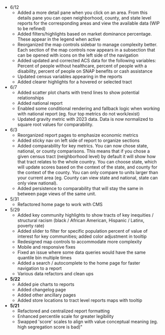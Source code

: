 
* 6/12
  * Added a more detail pane when you click on an area. From this details pane you can open neighborhood, county, and state level reports for the corresponding areas and view the available data (WIP to be refined)
  * Added filters/highlights based on market dominance percentage. These appear in the legend when active
  * Reorganized the map controls sidebar to manage complexity better. Each section of the map controls now appears in a subsection that can be opened with icons on the left side of the navigation
  * Added updated and corrected ACS data for the following variables: Percent of people without healthcare, percent of people with a disability, percent of people on SNAP benefits or cash assistance
  * Updated census variables appearing in the reports
  * Added clearer highlights for a hovered or selected tract
* 6/7
  * Added scatter plot charts with trend lines to show potential relationships
  * Added national report
  * Enabled some conditional rendering and fallback logic when working with national report (eg. four top metrics do not work/exist)
  * Updated gravity metric with 2023 data. Data is now normalized to square root values for comparability.
* 6/3
  * Reorganized report pages to emphasize economic metrics
  * Added sticky nav on left side of report to organize sections
  * Added comparability for key metrics. You can now chose state, national, or county comparisons. This means that if you chose a given census tract (neighborhood level) by default it will show how that tract relates to the whole country. You can choose state, which will update scores based on the context of the state, and county for the context of the county. You can only compare to units larger than your current area (eg. County can view state and national, state can only view national).
  * Added persistence to comparability that will stay the same in between page views of the same unit.
* 5/31
  * Refactored home page to work with CMS
* 5/29
  * Added key community highlights to show tracts of key inequities / structural racism (black / African American, Hispanic / Latinx, poverty rate)
  * Added slider to filter for specific population percent of value of interest for key communities; added color adjustment in tooltip
  * Redesigned map controls to accommodate more complexity
  * Mobile and responsive fixes
  * Fixed an issue where some data queries would have the same quantile bin multiple times
  * Added a search / autocomplete to the home page for faster navigation to a report
  * Various data refactors and clean ups
* **5/22**
  * Added pie charts to reports
  * Added changelog page
  * Added other ancillary pages
  * Added store locations to tract level reports maps with tooltip
* **5/21**
  * Refactored and centralized report formatting
  * Enhanced percentile scale for greater legibility
  * Swapped 'score' scales to align with value conceptual meaning (eg. high segregation score is bad)"

